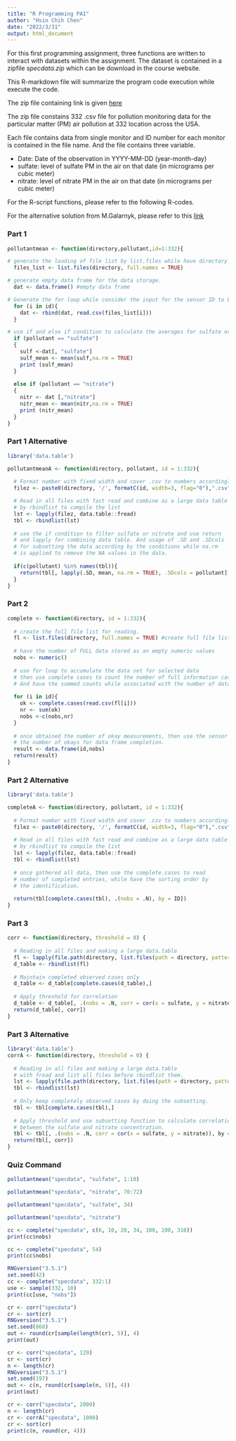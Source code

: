 ---
title: "R Programming PA1"
author: "Hsin Chih Chen"
date: "2022/3/31"
output: html_document
---

For this first programming assignment, three functions are written to interact with datasets within the assignment. The dataset is contained in a zipfile *specdata.zip* which can be download in the course website. </br>

This R-markdown file will summarize the program code execution while execute the code. </br>

The zip file containing link is given [here](https://d396qusza40orc.cloudfront.net/rprog%2Fdata%2Fspecdata.zip) </br>

The zip file constains 332 .csv file for pollution monitoring data for the particular matter (PM) air pollution at 332 location across the USA. </br>

Each file contains data from single monitor and ID number for each monitor is contained in the file name. And the file contains three variable. </br>

* Date: Date of the observation in YYYY-MM-DD (year-month-day) </br>
* sulfate: level of sulfate PM in the air on that date (in micrograms per cubic meter) </br>
* nitrate: level of nitrate PM in the air on that date (in micrograms per cubic meter) </br>

For the R-script functions, please refer to the following R-codes. </br>

For the alternative solution from M.Galarnyk, please refer to this [link](https://github.com/mGalarnyk/datasciencecoursera/blob/master/2_R_Programming/projects/project1.md) </br>


### Part 1

```{R pollutantmean}
pollutantmean <- function(directory,pollutant,id=1:332){

# generate the loading of file list by list.files while have directory input and put full.names = TRUE to obtain the specdata's csv files.
  files_list <- list.files(directory, full.names = TRUE)

# generate empty data frame for the data storage.
  dat <- data.frame() #empty data frame

# Generate the for loop while consider the input for the sensor ID to bind the data)
  for (i in id){
    dat <- rbind(dat, read.csv(files_list[i]))
  }

# use if and else if condition to calculate the averages for sulfate or nitrate averages
  if (pollutant == "sulfate")
  {
    sulf <-dat[, "sulfate"] 
    sulf_mean <- mean(sulf,na.rm = TRUE)
    print (sulf_mean)
  }
    
  else if (pollutant == "nitrate")
  {
    nitr <- dat [,"nitrate"]
    nitr_mean <- mean(nitr,na.rm = TRUE)
    print (nitr_mean)
  }
}
```

### Part 1 Alternative

```{R pollutantmean alternative}
library('data.table')

pollutantmeanA <- function(directory, pollutant, id = 1:332){
  
  # Format number with fixed width and cover .csv to numbers accordingly
  filez <- paste0(directory, '/', formatC(id, width=3, flag="0"),".csv")

  # Read in all files with fast read and combine as a large data table 
  # by rbindlist to compile the list
  lst <- lapply(filez, data.table::fread)
  tbl <- rbindlist(lst)  
  
  # use the if condition to filter sulfate or nitrate and use return
  # and lapply for combining data table. And usage of .SD and .SDcols
  # for subsetting the data according by the conditions while na.rm
  # is applied to remove the NA values in the data.
  
  if(c(pollutant) %in% names(tbl)){
    return(tbl[, lapply(.SD, mean, na.rm = TRUE), .SDcols = pollutant][[1]])
  }
}
```

### Part 2

```{R complete}
complete <- function(directory, id = 1:332){
  
  # create the full file list for reading.
  fl <- list.files(directory, full.names = TRUE) #create full file list
  
  # have the number of FULL data stored as an empty numeric values
  nobs <- numeric()
  
  # use for loop to accumulate the data set for selected data
  # then use complete cases to count the number of full information cases.
  # And have the summed counts while associated with the number of data.
  
  for (i in id){
    ok <- complete.cases(read.csv(fl[i]))
    nr <- sum(ok)
    nobs <-c(nobs,nr)
  }
  
  # once obtained the number of okay measurements, then use the sensor id join
  # the number of okays for data frame completion.
  result <- data.frame(id,nobs)
  return(result)
}
```

### Part 2 Alternative

```{R pollutantmean alternative}
library('data.table')

completeA <- function(directory, pollutant, id = 1:332){
  
  # Format number with fixed width and cover .csv to numbers accordingly
  filez <- paste0(directory, '/', formatC(id, width=3, flag="0"),".csv")
  
  # Read in all files with fast read and combine as a large data table 
  # by rbindlist to compile the list
  lst <- lapply(filez, data.table::fread)
  tbl <- rbindlist(lst)  
  
  # once gathered all data, then use the complete.cases to read 
  # number of completed entries, while have the sorting order by
  # the identification.
  
  return(tbl[complete.cases(tbl), .(nobs = .N), by = ID])
}
```

### Part 3

```{R corr}
corr <- function(directory, threshold = 0) {
  
  # Reading in all files and making a large data.table
  fl <- lapply(file.path(directory, list.files(path = directory, pattern="*.csv")), data.table::fread)
  d_table <- rbindlist(fl)
  
  # Maintain completed observed cases only
  d_table <- d_table[complete.cases(d_table),]
   
  # Apply threshold for correlation
  d_table <- d_table[, .(nobs = .N, corr = cor(x = sulfate, y = nitrate)), by = ID][nobs > threshold]
  return(d_table[, corr])
}
```

### Part 3 Alternative

```{R corrA}
library('data.table')
corrA <- function(directory, threshold = 0) {
  
  # Reading in all files and making a large data.table
  # with fread and list all files before rbindlist them.
  lst <- lapply(file.path(directory, list.files(path = directory, pattern="*.csv")), data.table::fread)
  tbl <- rbindlist(lst)
  
  # Only keep completely observed cases by doing the subsetting.
  tbl <- tbl[complete.cases(tbl),]
  
  # Apply threshold and use subsetting function to calculate correlation
  # between the sulfate and nitrate concentration.
  tbl <- tbl[, .(nobs = .N, corr = cor(x = sulfate, y = nitrate)), by = ID][nobs > threshold]
  return(tbl[, corr])
}
```

### Quiz Command
```{R Q1}
pollutantmean("specdata", "sulfate", 1:10)
```

```{R Q2}
pollutantmean("specdata", "nitrate", 70:72)
```

```{R Q3}
pollutantmean("specdata", "sulfate", 34)
```

```{R Q4}
pollutantmean("specdata", "nitrate")
```

```{R Q5}
cc <- complete("specdata", c(6, 10, 20, 34, 100, 200, 310))
print(cc$nobs)
```

```{R Q6}
cc <- complete("specdata", 54)
print(cc$nobs)
```

```{R Q7}
RNGversion("3.5.1")  
set.seed(42)
cc <- complete("specdata", 332:1)
use <- sample(332, 10)
print(cc[use, "nobs"])
```

```{R Q8}
cr <- corr("specdata")                
cr <- sort(cr)   
RNGversion("3.5.1")
set.seed(868)                
out <- round(cr[sample(length(cr), 5)], 4)
print(out)
```

```{R Q9}
cr <- corr("specdata", 129)                
cr <- sort(cr)                
n <- length(cr)    
RNGversion("3.5.1")
set.seed(197)                
out <- c(n, round(cr[sample(n, 5)], 4))
print(out)
```

```{R Q10}
cr <- corr("specdata", 2000)                
n <- length(cr)                
cr <- corrA("specdata", 1000)                
cr <- sort(cr)
print(c(n, round(cr, 4)))
```